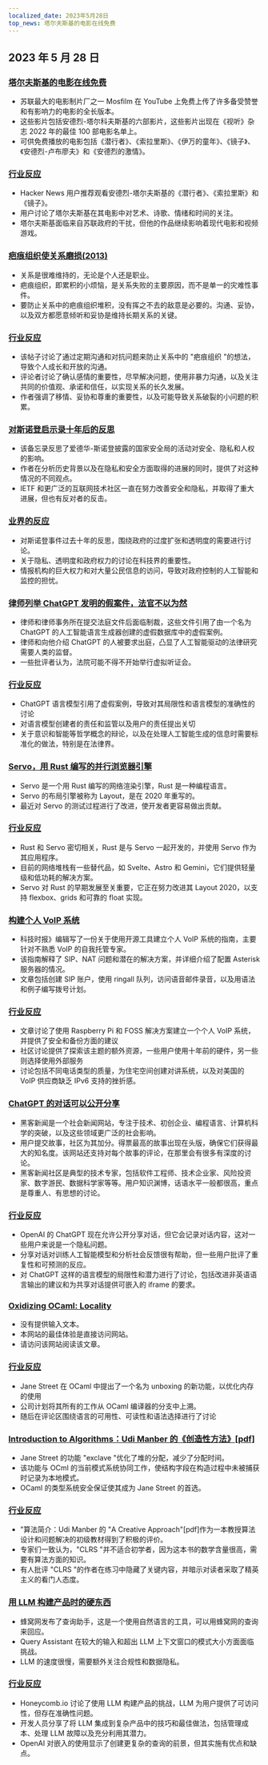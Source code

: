 ```yaml
---
localized_date: 2023年5月28日
top_news: 塔尔夫斯基的电影在线免费
---
```


## 2023 年 5 月 28 日

### [塔尔夫斯基的电影在线免费](https://kottke.org/23/05/watch-tarkovskys-best-films-online-for-free)

- 苏联最大的电影制片厂之一 Mosfilm 在 YouTube 上免费上传了许多备受赞誉和有影响力的电影的全长版本。
- 这些影片包括安德烈-塔尔科夫斯基的六部影片，这些影片出现在《视听》杂志 2022 年的最佳 100 部电影名单上。
- 可供免费播放的电影包括《潜行者》、《索拉里斯》、《伊万的童年》、《镜子》、《安德烈-卢布廖夫》和《安德烈的激情》。

### [行业反应](http://news.ycombinator.com/item?id=36096652)

- Hacker News 用户推荐观看安德烈-塔尔夫斯基的《潜行者》、《索拉里斯》和《镜子》。
- 用户讨论了塔尔夫斯基在其电影中对艺术、诗歌、情绪和时间的关注。
- 塔尔夫斯基面临来自苏联政府的干扰，但他的作品继续影响着现代电影和视频游戏。

### [疤痕组织使关系磨损(2013)](https://gist.github.com/gtallen1187/27a585fcf36d6e657db2)

- 关系是很难维持的，无论是个人还是职业。
- 疤痕组织，即累积的小烦恼，是关系失败的主要原因，而不是单一的灾难性事件。
- 要防止关系中的疤痕组织堆积，没有挥之不去的敌意是必要的。沟通、妥协，以及双方都愿意倾听和妥协是维持长期关系的关键。

### [行业反应](http://news.ycombinator.com/item?id=36093954)

- 该帖子讨论了通过定期沟通和对抗问题来防止关系中的 "疤痕组织 "的想法，导致个人成长和开放的沟通。
- 评论者讨论了确认感情的重要性，尽早解决问题，使用非暴力沟通，以及关注共同的价值观、承诺和信任，以实现关系的长久发展。
- 作者强调了移情、妥协和尊重的重要性，以及可能导致关系破裂的小问题的积累。

### [对斯诺登启示录十年后的反思](https://www.ietf.org/archive/id/draft-farrell-tenyearsafter-00.html)

- 该备忘录反思了爱德华-斯诺登披露的国家安全局的活动对安全、隐私和人权的影响。
- 作者在分析历史背景以及在隐私和安全方面取得的进展的同时，提供了对这种情况的不同观点。
- IETF 和更广泛的互联网技术社区一直在努力改善安全和隐私，并取得了重大进展，但也有反对者的反击。

### [业界的反应](http://news.ycombinator.com/item?id=36097082)

- 对斯诺登事件过去十年的反思，围绕政府的过度扩张和透明度的需要进行讨论。
- 关于隐私、透明度和政府权力的讨论在科技界的重要性。
- 情报机构的巨大权力和对大量公民信息的访问，导致对政府控制的人工智能和监控的担忧。

### [律师列举 ChatGPT 发明的假案件，法官不以为然](https://simonwillison.net/2023/May/27/lawyer-chatgpt/)

- 律师和律师事务所在提交法庭文件后面临制裁，这些文件引用了由一个名为 ChatGPT 的人工智能语言生成器创建的虚假数据库中的虚假案例。
- 律师和向他介绍 ChatGPT 的人被要求出庭，凸显了人工智能驱动的法律研究需要人类的监督。
- 一些批评者认为，法院可能不得不开始举行虚拟听证会。

### [行业反应](http://news.ycombinator.com/item?id=36097900)

- ChatGPT 语言模型引用了虚假案例，导致对其局限性和语言模型的准确性的讨论
- 对语言模型创建者的责任和监管以及用户的责任提出关切
- 关于意识和智能等哲学概念的辩论，以及在处理人工智能生成的信息时需要标准化的做法，特别是在法律界。

### [Servo，用 Rust 编写的并行浏览器引擎](https://servo.org/)

- Servo 是一个用 Rust 编写的网络渲染引擎，Rust 是一种编程语言。
- Servo 的布局引擎被称为 Layout，是在 2020 年重写的。
- 最近对 Servo 的测试过程进行了改进，使开发者更容易做出贡献。

### [行业反应](http://news.ycombinator.com/item?id=36092852)

- Rust 和 Servo 密切相关，Rust 是与 Servo 一起开发的，并使用 Servo 作为其应用程序。
- 目前的网络堆栈有一些替代品，如 Svelte、Astro 和 Gemini，它们提供轻量级和低功耗的解决方案。
- Servo 对 Rust 的早期发展至关重要，它正在努力改进其 Layout 2020，以支持 flexbox、grids 和可靠的 float 实现。

### [构建个人 VoIP 系统](https://www.sacredheartsc.com/blog/building-a-personal-voip-system/)

- 科技时报》编辑写了一份关于使用开源工具建立个人 VoIP 系统的指南，主要针对不熟悉 VoIP 的自我托管专家。
- 该指南解释了 SIP、NAT 问题和潜在的解决方案，并详细介绍了配置 Asterisk 服务器的情况。
- 文章包括创建 SIP 账户，使用 ringall 队列，访问语音邮件录音，以及用语法和例子编写拨号计划。

### [行业反应](http://news.ycombinator.com/item?id=36092718)

- 文章讨论了使用 Raspberry Pi 和 FOSS 解决方案建立一个个人 VoIP 系统，并提供了安全和备份方面的建议
- 社区讨论提供了探索该主题的额外资源，一些用户使用十年前的硬件，另一些则选择使用外部服务
- 讨论包括不同电话类型的质量，为住宅空间创建对讲系统，以及对美国的 VoIP 供应商缺乏 IPv6 支持的挫折感。

### [ChatGPT 的对话可以公开分享](https://chat.openai.com/share/66169853-d00a-4b05-abce-8f82c6d8c868)

- 黑客新闻是一个社会新闻网站，专注于技术、初创企业、编程语言、计算机科学的突破，以及这些领域更广泛的社会影响。
- 用户提交故事，社区为其加分。得票最高的故事出现在头版，确保它们获得最大的知名度。该网站还支持对每个故事的评论，在那里会有很多有深度的讨论。
- 黑客新闻社区是典型的技术专家，包括软件工程师、技术企业家、风险投资家、数字游民、数据科学家等等。用户知识渊博，话语水平一般都很高，重点是尊重人、有思想的讨论。

### [行业反应](http://news.ycombinator.com/item?id=36091388)

- OpenAI 的 ChatGPT 现在允许公开分享对话，但它会记录对话内容，这对一些用户来说是一个隐私问题。
- 分享对话对训练人工智能模型和分析社会反馈很有帮助，但一些用户批评了重复性和可预测的反应。
- 对 ChatGPT 这样的语言模型的局限性和潜力进行了讨论，包括改进非英语语言输出的建议和为共享对话提供可嵌入的 iframe 的要求。

### [Oxidizing OCaml: Locality](https://blog.janestreet.com/oxidizing-ocaml-locality/)

- 没有提供输入文本。
- 本网站的最佳体验是直接访问网站。
- 请访问该网站阅读该文章。

### [行业反应](http://news.ycombinator.com/item?id=36094799)

- Jane Street 在 OCaml 中提出了一个名为 unboxing 的新功能，以优化内存的使用
- 公司计划将其所有的工作从 OCaml 编译器的分支中上溯。
- 随后在评论区围绕语言的可用性、可读性和语法选择进行了讨论

### [Introduction to Algorithms：Udi Manber 的《创造性方法》[pdf]](https://doc.lagout.org/science/0_Computer%20Science/2_Algorithms/Introduction%20to%20Algorithms_%20A%20Creative%20Approach%20%5BManber%201989-01-11%5D.pdf)

- Jane Street 的功能 "exclave "优化了堆的分配，减少了分配时间。
- 该功能与 OCml 的当前模式系统协同工作，使结构字段在构造过程中未被捕获时记录为本地模式。
- OCaml 的类型系统安全保证使其成为 Jane Street 的首选。

### [行业反应](http://news.ycombinator.com/item?id=36096305)

- "算法简介：Udi Manber 的 "A Creative Approach"[pdf]作为一本教授算法设计和问题解决的初级教材得到了积极的评价。
- 专家们一致认为，"CLRS "并不适合初学者，因为这本书的数学含量很高，需要有算法方面的知识。
- 有人批评 "CLRS "的作者在练习中隐藏了关键内容，并暗示对读者采取了精英主义的看门人态度。

### [用 LLM 构建产品时的硬东西](https://www.honeycomb.io/blog/hard-stuff-nobody-talks-about-llm)

- 蜂窝网发布了查询助手，这是一个使用自然语言的工具，可以用蜂窝网的查询来回应。
- Query Assistant 在较大的输入和超出 LLM 上下文窗口的模式大小方面面临挑战。
- LLM 的速度很慢，需要额外关注合规性和数据隐私。

### [行业反应](http://news.ycombinator.com/item?id=36096811)

- Honeycomb.io 讨论了使用 LLM 构建产品的挑战，LLM 为用户提供了可访问性，但存在准确性问题。
- 开发人员分享了将 LLM 集成到复杂产品中的技巧和最佳做法，包括管理成本、处理 LLM 故障以及充分利用其潜力。
- OpenAI 对嵌入的使用显示了创建更复杂的查询的前景，但其实施有优点和缺点。
